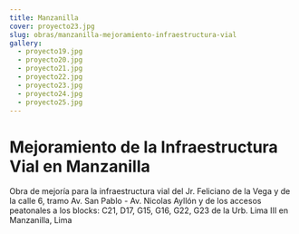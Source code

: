 ```yaml
---
title: Manzanilla
cover: proyecto23.jpg
slug: obras/manzanilla-mejoramiento-infraestructura-vial
gallery: 
  - proyecto19.jpg
  - proyecto20.jpg
  - proyecto21.jpg
  - proyecto22.jpg
  - proyecto23.jpg
  - proyecto24.jpg
  - proyecto25.jpg
---
```

# Mejoramiento de la Infraestructura Vial en Manzanilla

Obra de mejoría para la infraestructura vial del Jr. Feliciano de la Vega y de la calle 6, tramo Av. San Pablo - Av. Nicolas Ayllón y de los accesos peatonales a los blocks: C21, D17, G15, G16, G22, G23 de la Urb. Lima III en Manzanilla, Lima
